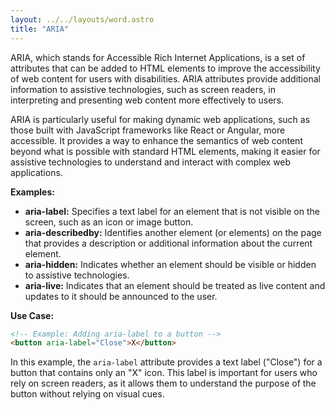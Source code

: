 ```yaml
---
layout: ../../layouts/word.astro
title: "ARIA"
---
```

ARIA, which stands for Accessible Rich Internet Applications, is a set of attributes that can be added to HTML elements to improve the accessibility of web content for users with disabilities. ARIA attributes provide additional information to assistive technologies, such as screen readers, in interpreting and presenting web content more effectively to users.

ARIA is particularly useful for making dynamic web applications, such as those built with JavaScript frameworks like React or Angular, more accessible. It provides a way to enhance the semantics of web content beyond what is possible with standard HTML elements, making it easier for assistive technologies to understand and interact with complex web applications.

**Examples:**
- **aria-label:** Specifies a text label for an element that is not visible on the screen, such as an icon or image button.
- **aria-describedby:** Identifies another element (or elements) on the page that provides a description or additional information about the current element.
- **aria-hidden:** Indicates whether an element should be visible or hidden to assistive technologies.
- **aria-live:** Indicates that an element should be treated as live content and updates to it should be announced to the user.

**Use Case:**
```html
<!-- Example: Adding aria-label to a button -->
<button aria-label="Close">X</button>
```

In this example, the `aria-label` attribute provides a text label ("Close") for a button that contains only an "X" icon. This label is important for users who rely on screen readers, as it allows them to understand the purpose of the button without relying on visual cues.